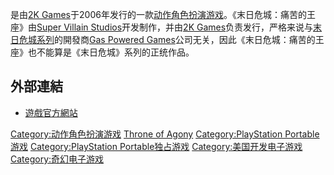{{noteTA
| G1=Games
| 1=zh-cn:痛苦王座; zh-tw:痛苦的王座;
}}

{{Vgname|末日危城：痛苦的王座|en=Dungeon Siege:Throne of Agony|cn=地牢围攻：痛苦王座|tw=末日危城：痛苦的王座}}是由[[2K_Games|2K Games]]于2006年发行的一款[[动作角色扮演游戏|动作角色扮演游戏]]。《末日危城：痛苦的王座》由[[Super_Villain_Studios|Super Villain Studios]]开发制作，并由[[2K_Games|2K Games]]负责发行，严格来说与[[末日危城系列|末日危城系列]]的開發商[[Gas_Powered_Games|Gas Powered Games]]公司无关，因此《末日危城：痛苦的王座》也不能算是《末日危城》系列的正统作品。

==外部連結==
*[http://www.2kgames.com/throneofagony/ 遊戲官方網站] {{Wayback|url=http://www.2kgames.com/throneofagony/ |date=20070630045719 }}

{{末日危城}}

{{DEFAULTSORT:Dungeon Siege, Throne of Agony}}
[[Category:动作角色扮演游戏|Category:动作角色扮演游戏]]
[[Category:地牢围攻系列电子游戏|Throne of Agony]]
[[Category:PlayStation_Portable游戏|Category:PlayStation Portable游戏]]
[[Category:PlayStation_Portable独占游戏|Category:PlayStation Portable独占游戏]]
[[Category:美国开发电子游戏|Category:美国开发电子游戏]]
[[Category:奇幻电子游戏|Category:奇幻电子游戏]]